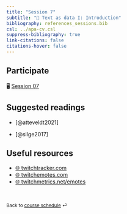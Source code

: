 ```yaml
---
title: "Session 7"
subtitle: "🔨 Text as data I: Introduction"
bibliography: references_sessions.bib
csl: ../apa-cv.csl 
suppress-bibliography: true
link-citations: false
citations-hover: false
---
```


## Participate

🖥️ [Session 07](/slides/slides-07.html)

## Suggested readings

-   [@atteveldt2021]

-   [@silge2017]

## Useful resources

-   [🌐 twitchtracker.com](https://twitchtracker.com/)
-   [🌐 twitchemotes.com](https://twitchemotes.com/ )
-   [🌐 twitchmetrics.net/emotes]( https://www.twitchmetrics.net/emotes)

<br>

::: {style="font-size: 0.875em;"}
Back to [course schedule](/index.html "Course schedule") ⏎
:::